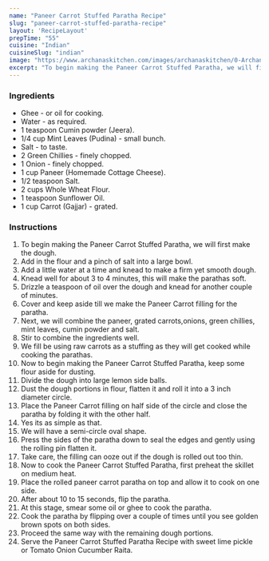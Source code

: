 ---
name: "Paneer Carrot Stuffed Paratha Recipe"
slug: "paneer-carrot-stuffed-paratha-recipe"
layout: 'RecipeLayout'
prepTime: "55"
cuisine: "Indian"
cuisineSlug: "indian"
image: "https://www.archanaskitchen.com/images/archanaskitchen/0-Archanas-Kitchen-Recipes/2019/Paneer_Carrot_Stuffed_Paratha_Raita_10_1600.jpg"
excerpt: "To begin making the Paneer Carrot Stuffed Paratha, we will first make the dough"
---

### Ingredients

- Ghee - or oil for cooking.
- Water - as required.
- 1 teaspoon Cumin powder (Jeera).
- 1/4 cup Mint Leaves (Pudina) - small bunch.
- Salt - to taste.
- 2 Green Chillies - finely chopped.
- 1 Onion - finely chopped.
- 1 cup Paneer (Homemade Cottage Cheese).
- 1/2 teaspoon Salt.
- 2 cups Whole Wheat Flour.
- 1 teaspoon Sunflower Oil.
- 1 cup Carrot (Gajjar) - grated.

### Instructions

1. To begin making the Paneer Carrot Stuffed Paratha, we will first make the dough.
1. Add in the flour and a pinch of salt into a large bowl.
1. Add a little water at a time and knead to make a firm yet smooth dough.
1. Knead well for about 3 to 4 minutes, this will make the parathas soft.
1. Drizzle a teaspoon of oil over the dough and knead for another couple of minutes.
1. Cover and keep aside till we make the Paneer Carrot filling for the paratha.
1. Next, we will combine the paneer, grated carrots,onions, green chillies, mint leaves, cumin powder and salt.
1. Stir to combine the ingredients well.
1. We fill be using raw carrots as a stuffing as they will get cooked while cooking the parathas.
1. Now to begin making the Paneer Carrot Stuffed Paratha, keep some flour aside for dusting.
1. Divide the dough into large lemon side balls.
1. Dust the dough portions in flour, flatten it and roll it into a 3 inch diameter circle.
1. Place the Paneer Carrot filling on half side of the circle and close the paratha by folding it with the other half.
1. Yes its as simple as that.
1. We will have a semi-circle oval shape.
1. Press the sides of the paratha down to seal the edges and gently using the rolling pin  flatten it.
1. Take care, the filling can ooze out if the dough is rolled out too thin.
1. Now to cook the Paneer Carrot Stuffed Paratha, first preheat the skillet on medium heat.
1. Place the rolled paneer carrot paratha on top and allow it to cook on one side.
1. After about 10 to 15 seconds, flip the paratha.
1. At this stage, smear some oil or ghee to cook the paratha.
1. Cook the paratha by flipping over a couple of times until you see golden brown spots on both sides.
1. Proceed the same way with the remaining dough portions.
1. Serve the Paneer Carrot Stuffed Paratha Recipe with sweet lime pickle or Tomato Onion Cucumber Raita.
